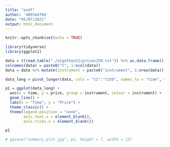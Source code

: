 ```yaml
---
title: "asdf"
author: '480344766'
date: "05/07/2021"
output: html_document
---
```


```r
knitr::opts_chunk$set(echo = TRUE)

library(tidyverse)
library(ggplot2)
```


```r

data = t(read.table("./algothon21/prices250.txt")) %>% as.data.frame()
colnames(data) = paste0("t", 1:ncol(data))
data = data %>% mutate(instrument = paste0("instrument", 1:nrow(data)))

data_long = pivot_longer(data, cols = "t1":"t250", names_to = "time", values_to = "price")
```

```r

p1 = ggplot(data_long) +
  aes(x = time, y = price, group = instrument, colour = instrument) +
  geom_line() +
  labs(x = "Time", y = "Price") +
  theme_classic() +
  theme(legend.position = "none",
        axis.text.x = element_blank(),
        axis.ticks.x = element_blank())

p1

# ggsave("summary_plot.jpg", p1, height = 7, width = 15)
```

